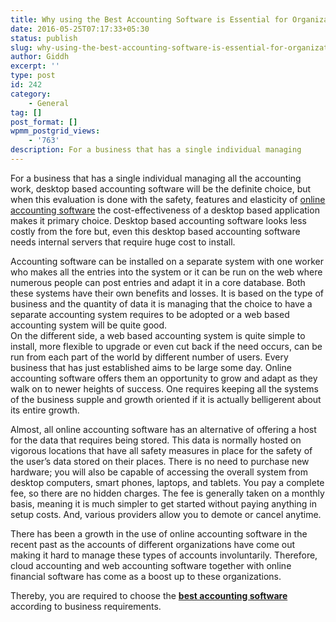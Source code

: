 ```yaml
---
title: Why using the Best Accounting Software is Essential for Organizations
date: 2016-05-25T07:17:33+05:30
status: publish
slug: why-using-the-best-accounting-software-is-essential-for-organizations
author: Giddh
excerpt: ''
type: post
id: 242
category:
    - General
tag: []
post_format: []
wpmm_postgrid_views:
    - '763'
description: For a business that has a single individual managing
---
```

For a business that has a single individual managing all the accounting work, desktop based accounting software will be the definite choice, but when this evaluation is done with the safety, features and elasticity of [online accounting software](http://giddh.com/) the cost-effectiveness of a desktop based application makes it primary choice. Desktop based accounting software looks less costly from the fore but, even this desktop based accounting software needs internal servers that require huge cost to install.

Accounting software can be installed on a separate system with one worker who makes all the entries into the system or it can be run on the web where numerous people can post entries and adapt it in a core database. Both these systems have their own benefits and losses. It is based on the type of business and the quantity of data it is managing that the choice to have a separate accounting system requires to be adopted or a web based accounting system will be quite good.  
On the different side, a web based accounting system is quite simple to install, more flexible to upgrade or even cut back if the need occurs, can be run from each part of the world by different number of users. Every business that has just established aims to be large some day. Online accounting software offers them an opportunity to grow and adapt as they walk on to newer heights of success. One requires keeping all the systems of the business supple and growth oriented if it is actually belligerent about its entire growth.

Almost, all online accounting software has an alternative of offering a host for the data that requires being stored. This data is normally hosted on vigorous locations that have all safety measures in place for the safety of the user’s data stored on their places. There is no need to purchase new hardware; you will also be capable of accessing the overall system from desktop computers, smart phones, laptops, and tablets. You pay a complete fee, so there are no hidden charges. The fee is generally taken on a monthly basis, meaning it is much simpler to get started without paying anything in setup costs. And, various providers allow you to demote or cancel anytime.

There has been a growth in the use of online accounting software in the recent past as the accounts of different organizations have come out making it hard to manage these types of accounts involuntarily. Therefore, cloud accounting and web accounting software together with online financial software has come as a boost up to these organizations.

Thereby, you are required to choose the [**best accounting software**](http://giddh.com/) according to business requirements.